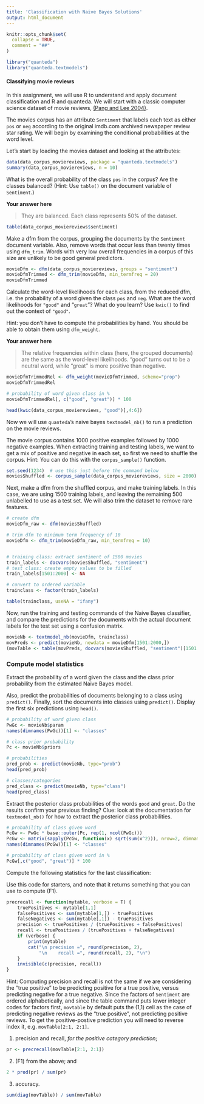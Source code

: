 ```yaml
---
title: 'Classification with Naive Bayes Solutions'
output: html_document
---
```


```r
knitr::opts_chunk$set(
  collapse = TRUE,
  comment = "##"
)

library("quanteda")
library("quanteda.textmodels")
```

#### Classifying movie reviews

In this assignment, we will use R to understand and apply document classification and R and quanteda. We will start with a classic computer science dataset of movie reviews, [(Pang and Lee 2004)](http://www.cs.cornell.edu/home/llee/papers/cutsent.pdf).

The movies corpus has an attribute `Sentiment` that labels each text as either `pos` or `neg` according to the original imdb.com archived newspaper review star rating.  We will begin by examining the conditional probabilities at the word level.

Let's start by loading the movies dataset and looking at the attributes:

```r
data(data_corpus_moviereviews, package = "quanteda.textmodels")
summary(data_corpus_moviereviews, n = 10)
```    

What is the overall probability of the class `pos` in the corpus? Are the classes balanced? (Hint: Use `table()` on the document variable of `Sentiment`.) 

**Your answer here**

>They are balanced. Each class represents 50% of the dataset.

```r
table(data_corpus_moviereviews$sentiment)
```
Make a dfm from the corpus, grouping the documents by the `Sentiment` document variable. Also, remove words that occur less than twenty times using `dfm_trim`. Words with very low overall frequencies in a corpus of this size are unlikely to be good general predictors.

```r
movieDfm <- dfm(data_corpus_moviereviews, groups = "sentiment")
movieDfmTrimmed <- dfm_trim(movieDfm, min_termfreq = 20)
movieDfmTrimmed
```

Calculate the word-level likelihoods for each class, from the reduced dfm, i.e. the probability of a word given the class `pos` and `neg`.  What are the word likelihoods for `"good"` and "`great`"? What do you learn? Use `kwic()` to find out the context of `"good"`.

Hint: you don't have to compute the probabilities by hand. You should be able to obtain them using `dfm_weight`.

**Your answer here**

> The relative frequencies within class (here, the grouped documents) are the same as the word-level likelihoods. "good" turns out to be a neutral word, while "great" is more positive than negative.

```r
movieDfmTrimmedRel <- dfm_weight(movieDfmTrimmed, scheme="prop")
movieDfmTrimmedRel

# probability of word given class in %
movieDfmTrimmedRel[, c("good", "great")] * 100 
```
        
```r
head(kwic(data_corpus_moviereviews, "good")[,4:6])
```
        

Now we will use `quanteda`’s naive bayes `textmodel_nb()` to run a prediction on the movie reviews.

The movie corpus contains 1000 positive examples followed by 1000 negative examples. When extracting training and testing labels, we want to get a mix of positive and negative in each set, so first we need to shuffle the corpus. Hint: You can do this with the `corpus_sample()` function.

```r
set.seed(1234)  # use this just before the command below
moviesShuffled <- corpus_sample(data_corpus_moviereviews, size = 2000)
```

Next, make a dfm from the shuffled corpus, and make training labels. In this case, we are using 1500 training labels, and leaving the remaining 500 unlabelled to use as a test set. We will also trim the dataset to remove rare features.

```r
# create dfm
movieDfm_raw <- dfm(moviesShuffled)

# trim dfm to minimum term frequency of 10
movieDfm <- dfm_trim(movieDfm_raw, min_termfreq = 10)


# training class: extract sentiment of 1500 movies
train_labels <- docvars(moviesShuffled, "sentiment")
# test class: create empty values to be filled
train_labels[1501:2000] <- NA

# convert to ordered variable
trainclass <- factor(train_labels)

table(trainclass, useNA = "ifany")
```

Now, run the training and testing commands of the Naive Bayes classifier, and compare the predictions for the documents with the actual document labels for the test set using a confusion matrix.

```r
movieNb <- textmodel_nb(movieDfm, trainclass)
movPreds <- predict(movieNb, newdata = movieDfm[1501:2000,])
(movTable <- table(movPreds, docvars(moviesShuffled, "sentiment")[1501:2000]))
```

### Compute model statistics

Extract the probability of a word given the class and the class prior probability from the estimated Naive Bayes model. 

Also, predict the probabilities of documents belonging to a class using `predict()`. Finally, sort the documents into classes using `predict()`. Display the first six predictions using `head()`.

```r
# probability of word given class
PwGc <- movieNb$param
names(dimnames(PwGc))[1] <- "classes"

# class prior probability
Pc <- movieNb$priors

# probabilities
pred_prob <- predict(movieNb, type="prob")
head(pred_prob)

# classes/categories
pred_class <- predict(movieNb, type="class")
head(pred_class)
```

Extract the posterior class probabilities of the words `good` and `great`. Do the results confirm your previous finding? Clue: look at the documentation for `textmodel_nb()` for how to extract the posterior class probabilities.

```r
# probability of class given word
PcGw <- PwGc * base::outer(Pc, rep(1, ncol(PwGc)))
PcGw <- matrix(sapply(PcGw, function(x) sqrt(sum(x^2))), nrow=2, dimnames = dimnames(PwGc))
names(dimnames(PcGw))[1] <- "classes"

# probability of class given word in %
PcGw[,c("good", "great")] * 100
```




Compute the following statistics for the last classification: 
    
Use this code for starters, and note that it returns something that you can use to compute \(F1\).

```r
precrecall <- function(mytable, verbose = T) {
    truePositives <- mytable[1,1]
    falsePositives <- sum(mytable[1,]) - truePositives
    falseNegatives <- sum(mytable[,1]) - truePositives
    precision <- truePositives / (truePositives + falsePositives)
    recall <- truePositives / (truePositives + falseNegatives)
    if (verbose) {
        print(mytable)
        cat("\n precision =", round(precision, 2), 
            "\n    recall =", round(recall, 2), "\n")
    }
    invisible(c(precision, recall))
}
```
    
Hint: Computing precision and recall is not the same if we are considering the "true positive" to be predicting positive for a true positive, versus predicting negative for a true negative.  Since the factors of `Sentiment` are ordered alphabetically, and since the table command puts lower integer codes for factors first, `movtable` by default puts the (1,1) cell as the case of predicting negative reviews as the "true positive", not predicting positive reviews.  To get the positive-postive prediction you will need to reverse index it, e.g. `movTable[2:1, 2:1]`.

1. precision and recall, *for the positive category prediction*;
        
```r
pr <- precrecall(movTable[2:1, 2:1])
```

2.  \(F1\) from the above; and
        
```r
2 * prod(pr) / sum(pr)
```

3. accuracy.
        
```r
sum(diag(movTable)) / sum(movTable)
```

